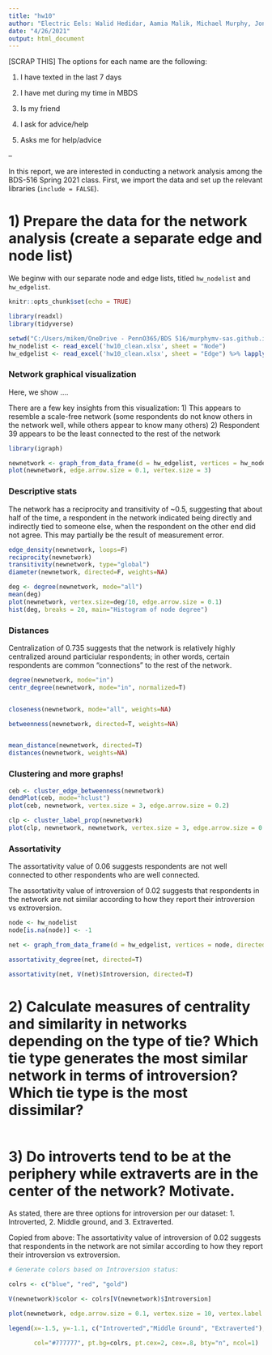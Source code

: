 ```yaml
---
title: "hw10"
author: "Electric Eels: Walid Hedidar, Aamia Malik, Michael Murphy, Jon Sirota, Cory Winkler, Jen Xue"
date: "4/26/2021"
output: html_document
---
```


[SCRAP THIS] The options for each name are the following:

1. I have texted in the last 7 days

2. I have met during my time in MBDS

3. Is my friend

4. I ask for advice/help

5. Asks me for help/advice

--


In this report, we are interested in conducting a network analysis among the BDS-516 Spring 2021 class. First, we import the data and set up the relevant libraries (`include = FALSE`). 


# 1) Prepare the data for the network analysis (create a separate edge and node list)
We beginw with our separate node and edge lists, titled `hw_nodelist` and `hw_edgelist`.

```r
knitr::opts_chunk$set(echo = TRUE)

library(readxl)
library(tidyverse)

setwd("C:/Users/mikem/OneDrive - PennO365/BDS 516/murphymv-sas.github.io")
hw_nodelist <- read_excel('hw10_clean.xlsx', sheet = "Node") 
hw_edgelist <- read_excel('hw10_clean.xlsx', sheet = "Edge") %>% lapply(as.numeric) %>% data.frame

```


### Network graphical visualization
Here, we show ....

There are a few key insights from this visualization:
1) This appears to resemble a scale-free network (some respondents do not know others in the network well, while others appear to know many others)
2) Respondent 39 appears to be the least connected to the rest of the network
```r
library(igraph)

newnetwork <- graph_from_data_frame(d = hw_edgelist, vertices = hw_nodelist, directed = TRUE)
plot(newnetwork, edge.arrow.size = 0.1, vertex.size = 3)

```


### Descriptive stats
The network has a reciprocity and transitivity of ~0.5, suggesting that about half of the time, a respondent in the network indicated being directly and indirectly tied to someone else, when the respondent on the other end did not agree. This may partially be the result of measurement error. 

```r
edge_density(newnetwork, loops=F)
reciprocity(newnetwork)
transitivity(newnetwork, type="global")
diameter(newnetwork, directed=F, weights=NA)

deg <- degree(newnetwork, mode="all")
mean(deg)
plot(newnetwork, vertex.size=deg/10, edge.arrow.size = 0.1)
hist(deg, breaks = 20, main="Histogram of node degree")

```

### Distances
Centralization of 0.735 suggests that the network is relatively highly centralized around particiular respondents; in other words, certain respondents are common "connections" to the rest of the network. 
```r

degree(newnetwork, mode="in")
centr_degree(newnetwork, mode="in", normalized=T)


closeness(newnetwork, mode="all", weights=NA)

betweenness(newnetwork, directed=T, weights=NA)


mean_distance(newnetwork, directed=T)
distances(newnetwork, weights=NA)

```



### Clustering and more graphs!
```r
ceb <- cluster_edge_betweenness(newnetwork)
dendPlot(ceb, mode="hclust")
plot(ceb, newnetwork, vertex.size = 3, edge.arrow.size = 0.2)

clp <- cluster_label_prop(newnetwork)
plot(clp, newnetwork, newnetwork, vertex.size = 3, edge.arrow.size = 0.2)

```


### Assortativity
The assortativity value of 0.06 suggests respondents are not well connected to other respondents who are well connected.

The assortativity value of introversion of 0.02 suggests that respondents in the network are not similar according to how they report their introversion vs extroversion. 
```r
node <- hw_nodelist
node[is.na(node)] <- -1

net <- graph_from_data_frame(d = hw_edgelist, vertices = node, directed = TRUE)

assortativity_degree(net, directed=T)

assortativity(net, V(net)$Introversion, directed=T)

```



# 2) Calculate measures of centrality and similarity in networks depending on the type of tie? Which tie type generates the most similar network in terms of introversion? Which tie type is the most dissimilar?

```r

```



# 3) Do introverts tend to be at the periphery while extraverts are in the center of the network? Motivate.
As stated, there are three options for introversion per our dataset: 1. Introverted, 2. Middle ground, and 3. Extraverted. 

Copied from above: The assortativity value of introversion of 0.02 suggests that respondents in the network are not similar according to how they report their introversion vs extroversion.


```r
# Generate colors based on Introversion status:

colrs <- c("blue", "red", "gold")

V(newnetwork)$color <- colrs[V(newnetwork)$Introversion]

plot(newnetwork, edge.arrow.size = 0.1, vertex.size = 10, vertex.label.dist=1.5)

legend(x=-1.5, y=-1.1, c("Introverted","Middle Ground", "Extraverted"), pch=21,

       col="#777777", pt.bg=colrs, pt.cex=2, cex=.8, bty="n", ncol=1)

```







